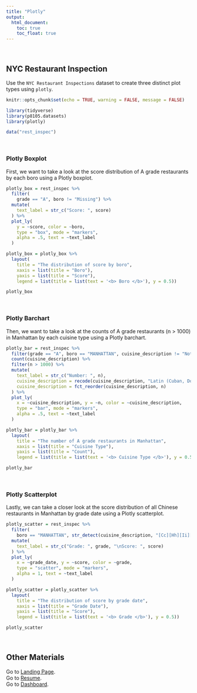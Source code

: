 ```yaml
---
title: "Plotly"
output: 
  html_document:
    toc: true
    toc_float: true
---
```


<br>

## NYC Restaurant Inspection


Use the `NYC Restaurant Inspections` dataset to create three distinct plot types using `plotly`.

```r
knitr::opts_chunk$set(echo = TRUE, warning = FALSE, message = FALSE)
```


```r
library(tidyverse)
library(p8105.datasets)
library(plotly)

data("rest_inspec")
```

<br>

### Plotly Boxplot 


First, we want to take a look at the score distribution of A grade restaurants by each boro using a Plotly boxplot.
```r
plotly_box = rest_inspec %>%
  filter(
    grade == "A", boro != "Missing") %>% 
  mutate(
    text_label = str_c("Score: ", score)
  ) %>% 
  plot_ly(
    y = ~score, color = ~boro,
    type = "box", mode = "markers",
    alpha = .5, text = ~text_label
  )

plotly_box = plotly_box %>% 
  layout(
    title = "The distribution of score by boro",
    xaxis = list(title = "Boro"),
    yaxis = list(title = "Score"),
    legend = list(title = list(text = '<b> Boro </b>'), y = 0.5))

plotly_box

```

<br>

### Plotly Barchart


Then, we want to take a look at the counts of A grade restaurants (n > 1000) in Manhattan by each cuisine type using a Plotly barchart.
```r

plotly_bar = rest_inspec %>% 
  filter(grade == "A", boro == "MANHATTAN", cuisine_description != "Not Listed/Not Applicable") %>% 
  count(cuisine_description) %>% 
  filter(n > 1000) %>% 
  mutate(
    text_label = str_c("Number: ", n),
    cuisine_description = recode(cuisine_description, "Latin (Cuban, Dominican, Puerto Rican, South & Central American)" = "Latin"),
    cuisine_description = fct_reorder(cuisine_description, n)
  ) %>% 
  plot_ly(
    x = ~cuisine_description, y = ~n, color = ~cuisine_description,
    type = "bar", mode = "markers",
    alpha = .5, text = ~text_label
  )

plotly_bar = plotly_bar %>% 
  layout(
    title = "The number of A grade restaurants in Manhattan",
    xaxis = list(title = "Cuisine Type"),
    yaxis = list(title = "Count"),
    legend = list(title = list(text = '<b> Cuisine Type </b>'), y = 0.5))

plotly_bar
```

<br>

### Plotly Scatterplot 


Lastly, we can take a closer look at the score distribution of all Chinese restaurants in Manhattan by grade date using a Plotly scatterplot. 
```r

plotly_scatter = rest_inspec %>% 
  filter(
    boro == "MANHATTAN", str_detect(cuisine_description, "[Cc][Hh][Ii][Nn][Ee][Ss][Ee]"), grade != "Not Yet Graded") %>% 
  mutate(
    text_label = str_c("Grade: ", grade, "\nScore: ", score)
  ) %>% 
  plot_ly(
    x = ~grade_date, y = ~score, color = ~grade,
    type = "scatter", mode = "markers",
    alpha = 1, text = ~text_label
  )

plotly_scatter = plotly_scatter %>% 
  layout(
    title = "The distribution of score by grade date",
    xaxis = list(title = "Grade Date"),
    yaxis = list(title = "Score"),
    legend = list(title = list(text = '<b> Grade </b>'), y = 0.5))

plotly_scatter
```


<br>

## Other Materials

Go to [Landing Page](index.html). <br>
Go to [Resume](resume.html). <br>
Go to [Dashboard](dashboard.html).



